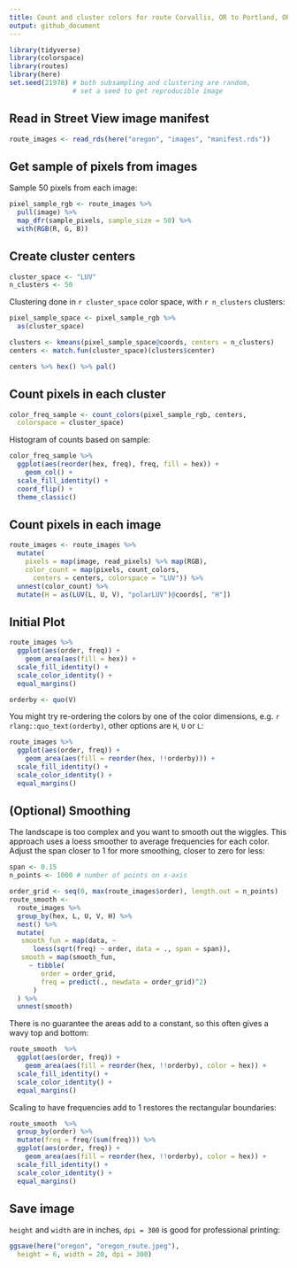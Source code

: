 ```yaml
---
title: Count and cluster colors for route Corvallis, OR to Portland, OR 
output: github_document
---
```


```r
library(tidyverse)
library(colorspace)
library(routes)
library(here)
set.seed(21978) # both subsampling and clustering are random, 
                # set a seed to get reproducible image
```


## Read in Street View image manifest

```r
route_images <- read_rds(here("oregon", "images", "manifest.rds"))
```

## Get sample of pixels from images

Sample 50 pixels from each image:
```r
pixel_sample_rgb <- route_images %>% 
  pull(image) %>% 
  map_dfr(sample_pixels, sample_size = 50) %>% 
  with(RGB(R, G, B)) 
```

## Create cluster centers
```r
cluster_space <- "LUV"
n_clusters <- 50
```

Clustering done in `r cluster_space` color space, with `r n_clusters` clusters:
```r
pixel_sample_space <- pixel_sample_rgb %>% 
  as(cluster_space)

clusters <- kmeans(pixel_sample_space@coords, centers = n_clusters)
centers <- match.fun(cluster_space)(clusters$center)

centers %>% hex() %>% pal()
```

## Count pixels in each cluster

```r
color_freq_sample <- count_colors(pixel_sample_rgb, centers,
  colorspace = cluster_space)
```

Histogram of counts based on sample:
```r
color_freq_sample %>% 
  ggplot(aes(reorder(hex, freq), freq, fill = hex)) +
    geom_col() +
  scale_fill_identity() +
  coord_flip() +
  theme_classic()
```

## Count pixels in each image

```r
route_images <- route_images %>% 
  mutate(
    pixels = map(image, read_pixels) %>% map(RGB),
    color_count = map(pixels, count_colors, 
      centers = centers, colorspace = "LUV")) %>% 
  unnest(color_count) %>% 
  mutate(H = as(LUV(L, U, V), "polarLUV")@coords[, "H"])
```

## Initial Plot

```r
route_images %>% 
  ggplot(aes(order, freq)) +
    geom_area(aes(fill = hex)) +
  scale_fill_identity() +
  scale_color_identity() +
  equal_margins()
```

```r
orderby <- quo(V)
```

You might try re-ordering the colors by one of the color dimensions, e.g. `r rlang::quo_text(orderby)`, other options are `H`, `U` or `L`:
```r
route_images %>% 
  ggplot(aes(order, freq)) +
    geom_area(aes(fill = reorder(hex, !!orderby))) +
  scale_fill_identity() +
  scale_color_identity() +
  equal_margins()
```

## (Optional) Smoothing

The landscape is too complex and you want to smooth out the wiggles.  This approach uses a loess smoother to average frequencies for each color.  Adjust the span closer to 1 for more smoothing, closer to zero for less:
```r
span <- 0.15 
n_points <- 1000 # number of points on x-axis
```

```r
order_grid <- seq(0, max(route_images$order), length.out = n_points)
route_smooth <- 
  route_images %>% 
  group_by(hex, L, U, V, H) %>% 
  nest() %>% 
  mutate(
   smooth_fun = map(data, ~ 
      loess(sqrt(freq) ~ order, data = ., span = span)),
   smooth = map(smooth_fun, 
     ~ tibble(
        order = order_grid, 
        freq = predict(., newdata = order_grid)^2)
      )
  ) %>% 
  unnest(smooth)  
```

There is no guarantee the areas add to a constant, so this often gives a wavy top and bottom:
```r
route_smooth  %>% 
  ggplot(aes(order, freq)) +
    geom_area(aes(fill = reorder(hex, !!orderby), color = hex)) +
  scale_fill_identity() +
  scale_color_identity() +
  equal_margins()
```

Scaling to have frequencies add to 1 restores the rectangular boundaries:
```r
route_smooth  %>% 
  group_by(order) %>% 
  mutate(freq = freq/(sum(freq))) %>% 
  ggplot(aes(order, freq)) +
    geom_area(aes(fill = reorder(hex, !!orderby), color = hex)) +
  scale_fill_identity() +
  scale_color_identity() +
  equal_margins() 
```

## Save image

`height` and `width` are in inches, `dpi = 300` is good for professional printing:
```r
ggsave(here("oregon", "oregon_route.jpeg"), 
  height = 6, width = 20, dpi = 300)
```
